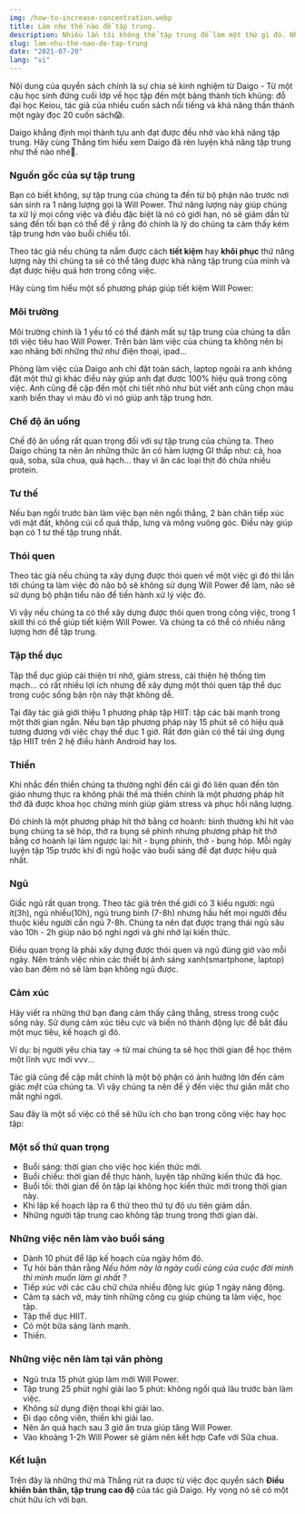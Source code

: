 ```yaml
---
img: /how-to-increase-concentration.webp
title: Làm như thế nào để tập trung.
description: Nhiều lần tôi không thể tập trung để làm một thứ gì đó. Nhưng sau khi đọc xong quyển sách này tôi nghĩ khả năng tập trung của mình đã được cải thiện một cách đáng kể.
slug: lam-nhu-the-nao-de-tap-trung
date: "2021-07-20"
lang: "vi"
---
```


Nội dung của quyển sách chính là sự chia sẻ kinh nghiệm từ Daigo - Từ một cậu học sinh đứng cuối lớp về học tập đến một bảng thành tích khủng: đỗ đại học Keiou,
 tác giả của nhiều cuốn sách nổi tiếng và khả năng thần thánh một ngày đọc 20 cuốn sách😱. 
 
 Daigo khẳng định mọi thành tựu anh đạt được đều nhờ vào khả năng tập trung. Hãy cùng Thắng tìm hiểu xem Daigo đã rèn luyện khả năng tập trung như thế nào nhé🧐.

 ### Nguồn gốc của sự tập trung
 
Bạn có biết không, sự tập trung của chúng ta đến từ bộ phận não trước nơi sản sinh 
ra 1 năng lượng gọi là Will Power. Thứ năng lượng này
giúp chúng ta xử lý mọi công việc và điều đặc biệt là nó có giới hạn, nó sẽ giảm dần 
từ sáng đến tối bạn có thể để ý rằng đó chính là lý do chúng ta cảm thấy kém tập trung hơn vào buổi chiều tối.

Theo tác giả nếu chúng ta nắm được cách **tiết kiệm** hay **khôi phục** thứ năng lượng này thì chúng ta sẽ có thể tăng
được khả năng tập trung của mình và đạt được hiệu quả hơn trong công việc.


Hãy cùng tìm hiểu một số phương pháp giúp tiết kiệm Will Power:

### Môi trường

Môi trường chính là 1 yếu tố có thể đánh mất sự tập trung của chúng ta dẫn tới việc tiêu hao Will Power.
Trên bàn làm việc của chúng ta không nên bị xao nhãng bởi những thứ như điện thoại, ipad...

Phòng làm việc của Daigo anh chỉ đặt toàn sách, laptop ngoài ra
anh không đặt một thứ gì khác điều này giúp anh đạt được 100% hiệu quả trong công việc. Anh cũng đề cập đến một chi tiết nhỏ như bút viết anh cũng chọn
màu xanh biển thay vì màu đỏ vì nó giúp anh tập trung hơn.


### Chế độ ăn uống

Chế độ ăn uống rất quan trọng đối với sự tập trung của chúng ta. Theo Daigo chúng ta nên ăn những thức ăn
có hàm lượng GI thấp như: cá, hoa quả, soba, sữa chua, quả hạch... thay vì ăn các loại thịt đỏ chứa nhiều protein.

### Tư thế

Nếu bạn ngồi trước bàn làm việc bạn nên ngồi thẳng, 2 bàn chân tiếp xúc với mặt đất, không cúi cổ quá thấp,
lưng và mông vuông góc. Điều này giúp bạn có 1 tư thế tập trung nhất.

### Thói quen

Theo tác giả nếu chúng ta xây dựng được thói quen về một việc gì đó thì lần tới chúng ta làm việc đó 
não bộ sẽ không sử dụng Will Power để làm, não sẽ sử dụng bộ phận tiểu não để tiến hành xử lý việc đó.

Vì vậy nếu chúng ta có thể xây dựng được thói quen trong công việc, trong 1 skill thì có thể giúp tiết kiệm Will Power.
Và chúng ta có thể có nhiều năng lượng hơn để tập trung.

### Tập thể dục

Tập thể dục giúp cải thiện trí nhớ, giảm stress, cải thiện hệ thống tim mạch... có rất nhiều lợi ích nhưng để xây dựng một thói quen
tập thể dục trong cuộc sống bận rộn này thật không dễ.

Tại đây tác giả giới thiệu 1 phương pháp tập HIIT: tập các bài mạnh 
trong một thời gian ngắn. Nếu bạn tập phương pháp này 15 phút sẽ có hiệu quả tương đương với việc chạy thể dục 1 giờ. Rất đơn giản
có thể tải ứng dụng tập HIIT trên 2 hệ điều hành Android hay Ios.


### Thiền

Khi nhắc đến thiền chúng ta thường nghĩ đến cái gì đó liên quan đến tôn giáo nhưng thực ra không phải thế mà thiền 
chính là một phương pháp hít thở đã được khoa học chứng minh giúp giảm stress và phục hồi năng lượng. 

Đó chính là một phương pháp hít thở bằng cơ hoành: bình thường khi hít vào bụng chúng ta sẽ hóp, thở ra bụng sẽ phình nhưng 
phương pháp hít thở bằng cơ hoành lại làm ngược lại: hít - bụng phình, thở - bụng hóp. Mỗi ngày luyện tập 15p trước khi đi ngủ
hoặc vào buổi sáng để đạt được hiệu quả nhất.

### Ngủ

Giấc ngủ rất quan trọng. Theo tác giả trên thế giới có 3 kiểu người: ngủ ít(3h), ngủ nhiều(10h), ngủ trung bình (7-8h) nhưng hầu hết mọi người
đều thuộc kiểu người cần ngủ 7-8h. Chúng ta nên đạt được trạng thái ngủ sâu vào 10h - 2h giúp não bộ nghỉ ngơi và ghi nhớ lại kiến thức.

Điều quan trọng là phải xây dựng được thói quen và ngủ đúng giờ vào mỗi ngày. Nên tránh việc nhìn các thiết bị 
ánh sáng xanh(smartphone, laptop) vào ban đêm nó sẽ làm bạn không ngủ được.

### Cảm xúc

Hãy viết ra những thứ bạn đang cảm thấy căng thẳng, stress trong cuộc sống này. Sử dụng cảm xúc tiêu cực và biến nó thành động lực
để bắt đầu một mục tiêu, kế hoạch gì đó.

Ví dụ: bị người yêu chia tay -> từ mai chúng ta  sẽ học thời gian để học thêm một lĩnh vực mới vvv...  

Tác giả cũng đề cập mắt chính là một bộ phận có ảnh hưởng lớn đến cảm giác _mệt_ của chúng ta.
Vì vậy chúng ta nên để ý đến việc thư giãn mắt cho mắt nghỉ ngơi.

Sau đây là một số việc có thể sẽ hữu ích cho bạn trong công việc hay học tập:

### Một số thứ quan trọng

- Buổi sáng: thời gian cho việc học kiến thức mới.
- Buổi chiều: thời gian để thực hành, luyện tập những kiến thức đã học.
- Buổi tối: thời gian để ôn tập lại không học kiến thức mới trong thời gian này.
- Khi lập kế hoạch lập ra 6 thứ theo thứ tự độ ưu tiên giảm dần.
- Những người tập trung cao không tập trung trong thời gian dài.

### Những việc nên làm vào buổi sáng

- Dành 10 phút để lập kế hoạch của ngày hôm đó.
- Tự hỏi bản thân rằng _Nếu hôm này là ngày cuối cùng của cuộc đời mình thì mình muốn làm gì nhất ?_
- Tiếp xúc với các câu chữ chứa nhiều động lực giúp 1 ngày năng động.
- Cảm tạ sách vở, máy tính những công cụ giúp chúng ta làm việc, học tập.
- Tập thể dục HIIT.
- Có một bữa sáng lành mạnh.
- Thiền.

### Những việc nên làm tại văn phòng

- Ngủ trưa 15 phút giúp làm mới Will Power.
- Tập trung 25 phút nghỉ giải lao 5 phút: không ngồi quá lâu trước bàn làm việc.
- Không sử dụng điện thoại khi giải lao.
- Đi dạo công viên, thiền khi giải lao.
- Nên ăn quả hạch sau 3 giờ ăn trưa giúp tăng Will Power.
- Vào khoảng 1-2h Will Power sẽ giảm nên kết hợp Cafe với Sữa chua.

### Kết luận

Trên đây là những thứ mà Thắng rút ra được từ việc đọc quyển sách **Điều khiển bản thân, tập trung cao độ** của tác giả Daigo. Hy vọng nó sẽ có một chút hữu ích với bạn.
